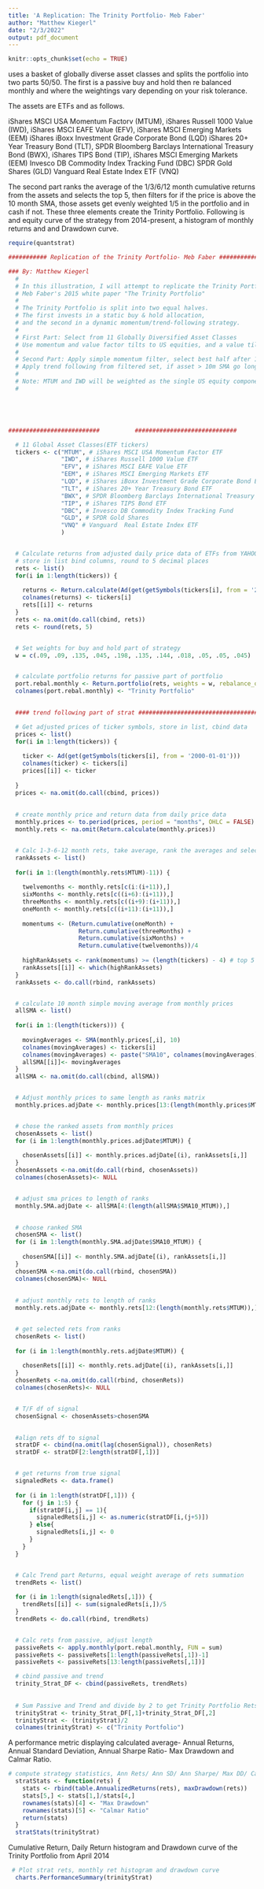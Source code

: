 ```yaml
---
title: 'A Replication: The Trinity Portfolio- Meb Faber'
author: "Matthew Kiegerl"
date: "2/3/2022"
output: pdf_document
---
```


```r
knitr::opts_chunk$set(echo = TRUE)
```

\href{https://www.cambriainvestments.com/wp-content/uploads/2016/07/Trinity_DIGITAL_final.pdf} {The Trinity Portfolio} uses a basket of globally diverse asset classes and splits the portfolio into two parts $50/50$. The first is a passive buy and hold then re balanced monthly and where the weightings vary depending on your risk tolerance. 
\smallskip

The assets are ETFs and as follows. \newline


iShares MSCI USA Momentum Factorv (MTUM), \newline
iShares Russell 1000 Value (IWD), \newline
iShares MSCI EAFE Value (EFV), \newline
iShares MSCI Emerging Markets (EEM)\newline
iShares iBoxx Investment Grade Corporate Bond (LQD)\newline
iShares 20+ Year Treasury Bond (TLT), \newline
SPDR Bloomberg Barclays International Treasury Bond (BWX),\newline 
iShares TIPS Bond (TIP),\newline
iShares MSCI Emerging Markets (EEM)\newline
Invesco DB Commodity Index Tracking Fund (DBC)\newline
SPDR Gold Shares (GLD)\newline
Vanguard  Real Estate Index ETF (VNQ)\newline


The second part ranks the average of the 1/3/6/12 month cumulative returns from the assets and selects the top 5, then filters for if the price is above the 10 month SMA, those assets get evenly weighted $1/5$ in the portfolio and in cash if not. These three elements create the Trinity Portfolio. Following is and equity curve of the strategy from 2014-present, a histogram of monthly returns and and Drawdown curve.
 
\smallskip

```r

require(quantstrat)

########### Replication of the Trinity Portfolio- Meb Faber ###################################################

### By: Matthew Kiegerl
  # 
  # In this illustration, I will attempt to replicate the Trinity Portfolio from
  # Meb Faber's 2015 white paper "The Trinity Portfolio" 
  #
  # The Trinity Portfolio is split into two equal halves.
  # The first invests in a static buy & hold allocation, 
  # and the second in a dynamic momentum/trend-following strategy.
  # 
  # First Part: Select from 11 Globally Diversified Asset Classes
  # Use momentum and value factor tilts to US equities, and a value tilt to international equities
  # 
  # Second Part: Apply simple momentum filter, select best half after 1/3/6/12m cum ret average
  # Apply trend following from filtered set, if asset > 10m SMA go long 1/5 else cash
  #
  # Note: MTUM and IWD will be weighted as the single US equity component evenly
  # 





##########################          #############################

  # 11 Global Asset Classes(ETF tickers) 
  tickers <- c("MTUM", # iShares MSCI USA Momentum Factor ETF
               "IWD", # iShares Russell 1000 Value ETF
               "EFV", # iShares MSCI EAFE Value ETF
               "EEM", # iShares MSCI Emerging Markets ETF
               "LQD", # iShares iBoxx Investment Grade Corporate Bond ETF
               "TLT", # iShares 20+ Year Treasury Bond ETF
               "BWX", # SPDR Bloomberg Barclays International Treasury Bond ETF
               "TIP", # iShares TIPS Bond ETF
               "DBC", # Invesco DB Commodity Index Tracking Fund
               "GLD", # SPDR Gold Shares
               "VNQ" # Vanguard  Real Estate Index ETF
               )  


  # Calculate returns from adjusted daily price data of ETFs from YAHOO, 
  # store in list bind columns, round to 5 decimal places
  rets <- list()
  for(i in 1:length(tickers)) {
    
    returns <- Return.calculate(Ad(get(getSymbols(tickers[i], from = '2000-01-01'))))
    colnames(returns) <- tickers[i]
    rets[[i]] <- returns
  }
  rets <- na.omit(do.call(cbind, rets))
  rets <- round(rets, 5)


  # Set weights for buy and hold part of strategy
  w = c(.09, .09, .135, .045, .198, .135, .144, .018, .05, .05, .045) 


  # calculate portfolio returns for passive part of portfolio
  port.rebal.monthly <- Return.portfolio(rets, weights = w, rebalance_on = "months")
  colnames(port.rebal.monthly) <- "Trinity Portfolio" 

  
  #### trend following part of strat ########################################################3

  # Get adjusted prices of ticker symbols, store in list, cbind data
  prices <- list()
  for(i in 1:length(tickers)) {
    
    ticker <- Ad(get(getSymbols(tickers[i], from = '2000-01-01')))
    colnames(ticker) <- tickers[i]
    prices[[i]] <- ticker
    
  }
  prices <- na.omit(do.call(cbind, prices))
  
  
  # create monthly price and return data from daily price data
  monthly.prices <- to.period(prices, period = "months", OHLC = FALSE)
  monthly.rets <- na.omit(Return.calculate(monthly.prices))


  # Calc 1-3-6-12 month rets, take average, rank the averages and select top 5, row bind data
  rankAssets <- list()
  
  for(i in 1:(length(monthly.rets$MTUM)-11)) {
    
    twelvemonths <- monthly.rets[c(i:(i+11)),]
    sixMonths <- monthly.rets[c((i+6):(i+11)),]
    threeMonths <- monthly.rets[c((i+9):(i+11)),]  
    oneMonth <- monthly.rets[c((i+11):(i+11)),]
    
    momentums <- (Return.cumulative(oneMonth) + 
                    Return.cumulative(threeMonths) +
                    Return.cumulative(sixMonths) + 
                    Return.cumulative(twelvemonths))/4
    
    highRankAssets <- rank(momentums) >= (length(tickers) - 4) # top 5 assets
    rankAssets[[i]] <- which(highRankAssets)
  }
  rankAssets <- do.call(rbind, rankAssets)


  # calculate 10 month simple moving average from monthly prices 
  allSMA <- list()
  
  for(i in 1:(length(tickers))) {
    
    movingAverages <- SMA(monthly.prices[,i], 10)
    colnames(movingAverages) <- tickers[i]
    colnames(movingAverages) <- paste("SMA10", colnames(movingAverages), sep = "_")
    allSMA[[i]]<- movingAverages
  }
  allSMA <- na.omit(do.call(cbind, allSMA)) 


  # Adjust monthly prices to same length as ranks matrix
  monthly.prices.adjDate <- monthly.prices[13:(length(monthly.prices$MTUM)),]


  # chose the ranked assets from monthly prices  
  chosenAssets <- list()
  for (i in 1:length(monthly.prices.adjDate$MTUM)) {
    
    chosenAssets[[i]] <- monthly.prices.adjDate[(i), rankAssets[i,]]
  }
  chosenAssets <-na.omit(do.call(rbind, chosenAssets))
  colnames(chosenAssets)<- NULL


  # adjust sma prices to length of ranks
  monthly.SMA.adjDate <- allSMA[4:(length(allSMA$SMA10_MTUM)),]

  
  # choose ranked SMA 
  chosenSMA <- list()
  for (i in 1:length(monthly.SMA.adjDate$SMA10_MTUM)) {
    
    chosenSMA[[i]] <- monthly.SMA.adjDate[(i), rankAssets[i,]]
  }
  chosenSMA <-na.omit(do.call(rbind, chosenSMA))
  colnames(chosenSMA)<- NULL  
  
  
  # adjust monthly rets to length of ranks
  monthly.rets.adjDate <- monthly.rets[12:(length(monthly.rets$MTUM)),]


  # get selected rets from ranks
  chosenRets <- list()
  
  for (i in 1:length(monthly.rets.adjDate$MTUM)) {
    
    chosenRets[[i]] <- monthly.rets.adjDate[(i), rankAssets[i,]]
  }
  chosenRets <-na.omit(do.call(rbind, chosenRets))
  colnames(chosenRets)<- NULL  


  # T/F df of signal  
  chosenSignal <- chosenAssets>chosenSMA

  
  #align rets df to signal
  stratDF <- cbind(na.omit(lag(chosenSignal)), chosenRets)
  stratDF <- stratDF[2:length(stratDF[,1])]


  # get returns from true signal
  signaledRets <- data.frame()
  
  for (i in 1:length(stratDF[,1])) {
    for (j in 1:5) {
      if(stratDF[i,j] == 1){
        signaledRets[i,j] <- as.numeric(stratDF[i,(j+5)])
      } else{
        signaledRets[i,j] <- 0
      }
    }
  }


  # Calc Trend part Returns, equal weight average of rets summation
  trendRets <- list()
  
  for (i in 1:length(signaledRets[,1])) {
    trendRets[[i]] <- sum(signaledRets[i,])/5
  }
  trendRets <- do.call(rbind, trendRets)


  # Calc rets from passive, adjust length
  passiveRets <- apply.monthly(port.rebal.monthly, FUN = sum)
  passiveRets <- passiveRets[1:length(passiveRets[,1])-1]
  passiveRets <- passiveRets[13:length(passiveRets[,1])]

  # cbind passive and trend
  trinity_Strat_DF <- cbind(passiveRets, trendRets)
  
  
  # Sum Passive and Trend and divide by 2 to get Trinity Portfolio Rets
  trinityStrat <- trinity_Strat_DF[,1]+trinity_Strat_DF[,2]
  trinityStrat <- (trinityStrat)/2
  colnames(trinityStrat) <- c("Trinity Portfolio")

```
A performance metric displaying calculated average- Annual Returns, Annual Standard Deviation, Annual Sharpe Ratio- Max Drawdown and Calmar Ratio. 
\smallskip
```r

# compute strategy statistics, Ann Rets/ Ann SD/ Ann Sharpe/ Max DD/ Calmar Ratio
  stratStats <- function(rets) {
    stats <- rbind(table.AnnualizedReturns(rets), maxDrawdown(rets))
    stats[5,] <- stats[1,]/stats[4,]
    rownames(stats)[4] <- "Max Drawdown"
    rownames(stats)[5] <- "Calmar Ratio"
    return(stats)
  }
  stratStats(trinityStrat)

```
\newpage
Cumulative Return, Daily  Return histogram and Drawdown curve of the Trinity Portfolio from April 2014

\smallskip
```r

 # Plot strat rets, monthly ret histogram and drawdown curve
  charts.PerformanceSummary(trinityStrat)
```










